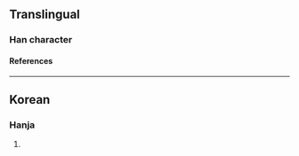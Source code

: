 {{character info}}
==Translingual==

===Han character===
{{Han char|rn=5|rad=乙|as=5|sn=6|four=00717|canj=YRN|ids=⿳亠口乙}}

====References====
{{Han ref|kx=0084.141|uh=3414}}

----

==Korean==

===Hanja===
{{ko-hanja|hangeul=골|rv=gol|mr=kol|y=kol}}

# {{rfdef|ko|sort=乙05}}
